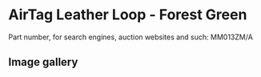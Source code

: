 
# AirTag Leather Loop - Forest Green

Part number, for search engines, auction websites and such: MM013ZM/A

## Image gallery

<div style={{ width: "768px" }}>
  <GalleryComponent
    images={[
      {
        original: "/everysource/MM013.png",
        thumbnail: "/everypreview/MM013.png",
      },
      {
        original: "/everysource/MM013_AV1.png",
        thumbnail: "/everypreview/MM013_AV1.png",
      },
      {
        original: "/everysource/MM013_AV2.png",
        thumbnail: "/everypreview/MM013_AV2.png",
      }
    ]}
  />
</div>
